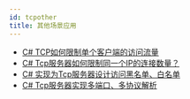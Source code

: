 ```yaml
---
id: tcpother
title: 其他场景应用
---
```



- [C# TCP如何限制单个客户端的访问流量](https://blog.csdn.net/qq_40374647/article/details/125496769)
- [C# Tcp服务器如何限制同一个IP的连接数量？](https://blog.csdn.net/qq_40374647/article/details/125390655)
- [C# 实现为Tcp服务器设计访问黑名单、白名单](https://blog.csdn.net/qq_40374647/article/details/128640132)
- [C# Tcp服务器实现多端口、多协议解析](https://blog.csdn.net/qq_40374647/article/details/128641766)